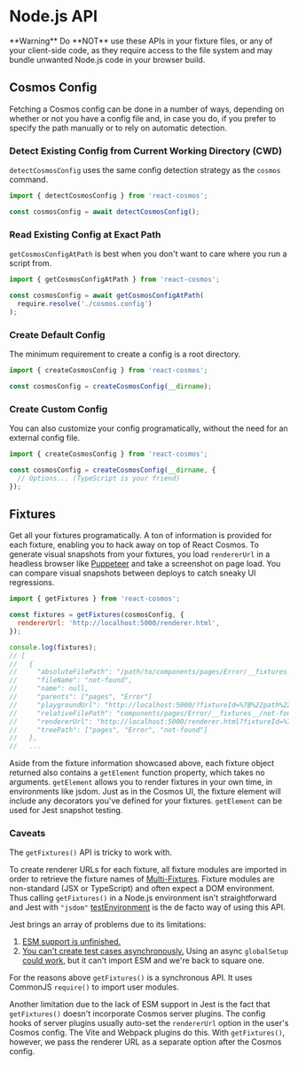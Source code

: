 
# Node.js API

<Callout type="warning">
  **Warning** Do **NOT** use these APIs in your fixture files, or any of your
  client-side code, as they require access to the file system and may bundle
  unwanted Node.js code in your browser build.
</Callout>

## Cosmos Config

Fetching a Cosmos config can be done in a number of ways, depending on whether or not you have a config file and, in case you do, if you prefer to specify the path manually or to rely on automatic detection.

### Detect Existing Config from Current Working Directory (CWD)

`detectCosmosConfig` uses the same config detection strategy as the `cosmos` command.

```js
import { detectCosmosConfig } from 'react-cosmos';

const cosmosConfig = await detectCosmosConfig();
```

### Read Existing Config at Exact Path

`getCosmosConfigAtPath` is best when you don't want to care where you run a script from.

```js
import { getCosmosConfigAtPath } from 'react-cosmos';

const cosmosConfig = await getCosmosConfigAtPath(
  require.resolve('./cosmos.config')
);
```

### Create Default Config

The minimum requirement to create a config is a root directory.

```js
import { createCosmosConfig } from 'react-cosmos';

const cosmosConfig = createCosmosConfig(__dirname);
```

### Create Custom Config

You can also customize your config programatically, without the need for an external config file.

```js
import { createCosmosConfig } from 'react-cosmos';

const cosmosConfig = createCosmosConfig(__dirname, {
  // Options... (TypeScript is your friend)
});
```

## Fixtures

Get all your fixtures programatically. A ton of information is provided for each fixture, enabling you to hack away on top of React Cosmos. To generate visual snapshots from your fixtures, you load `rendererUrl` in a headless browser like [Puppeteer](https://github.com/puppeteer/puppeteer) and take a screenshot on page load. You can compare visual snapshots between deploys to catch sneaky UI regressions.

```js
import { getFixtures } from 'react-cosmos';

const fixtures = getFixtures(cosmosConfig, {
  rendererUrl: 'http://localhost:5000/renderer.html',
});

console.log(fixtures);
// [
//   {
//     "absoluteFilePath": "/path/to/components/pages/Error/__fixtures__/not-found.js",
//     "fileName": "not-found",
//     "name": null,
//     "parents": ["pages", "Error"]
//     "playgroundUrl": "http://localhost:5000/?fixtureId=%7B%22path%22%3A%22components%2Fpages%2FError%2F__fixtures__%2Fnot-found.js%22%2C%22name%22%3Anull%7D",
//     "relativeFilePath": "components/pages/Error/__fixtures__/not-found.js",
//     "rendererUrl": "http://localhost:5000/renderer.html?fixtureId=%7B%22path%22%3A%22components%2Fpages%2FError%2F__fixtures__%2Fnot-found.js%22%2C%22name%22%3Anull%7D",
//     "treePath": ["pages", "Error", "not-found"]
//   },
//   ...
```

Aside from the fixture information showcased above, each fixture object returned also contains a `getElement` function property, which takes no arguments. `getElement` allows you to render fixtures in your own time, in environments like jsdom. Just as in the Cosmos UI, the fixture element will include any decorators you've defined for your fixtures. `getElement` can be used for Jest snapshot testing.

### Caveats

The `getFixtures()` API is tricky to work with.

To create renderer URLs for each fixture, all fixture modules are imported in order to retrieve the fixture names of [Multi-Fixtures](/docs/fixtures/fixture-modules.md#multi-fixtures). Fixture modules are non-standard (JSX or TypeScript) and often expect a DOM environment. Thus calling `getFixtures()` in a Node.js environment isn't straightforward and Jest with `"jsdom"` [testEnvironment](https://jestjs.io/docs/configuration#testenvironment-string) is the de facto way of using this API.

Jest brings an array of problems due to its limitations:

1. [ESM support is unfinished.](https://github.com/jestjs/jest/issues/9430)
2. [You can't create test cases asynchronously.](https://github.com/jestjs/jest/issues/2235#issuecomment-584387443) Using an async `globalSetup` [could work](https://github.com/jestjs/jest/issues/2235#issuecomment-584387443), but it can't import ESM and we're back to square one.

For the reasons above `getFixtures()` is a synchronous API. It uses CommonJS `require()` to import user modules.

Another limitation due to the lack of ESM support in Jest is the fact that `getFixtures()` doesn't incorporate Cosmos server plugins. The config hooks of server plugins usually auto-set the `rendererUrl` option in the user's Cosmos config. The Vite and Webpack plugins do this. With `getFixtures()`, however, we pass the renderer URL as a separate option after the Cosmos config.
